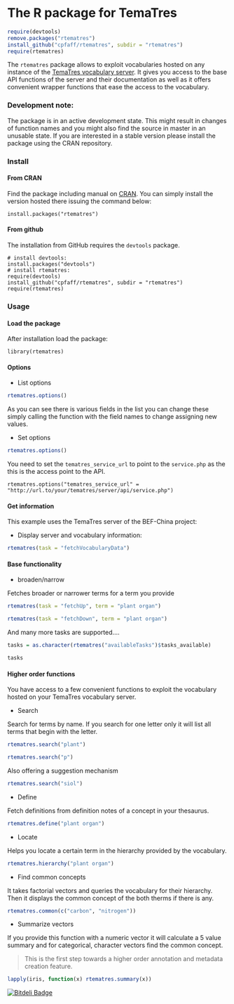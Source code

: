# The R package for TemaTres

```r
require(devtools)
remove.packages("rtematres")
install_github("cpfaff/rtematres", subdir = "rtematres") 
require(rtematres)
```

The `rtematres` package allows to exploit vocabularies hosted on any instance
of the [TemaTres vocabulary server](http://www.vocabularyserver.com/). It gives
you access to the base API functions of the server and their documentation as
well as it offers convenient wrapper functions that ease the access to the
vocabulary.

### Development note:

The package is in an active development state. This might result in changes of
function names and you might also find the source in master in an unusable
state. If you are interested in a stable version please install the package
using the CRAN repository.

### Install

#### From CRAN

Find the package including manual on
[CRAN](http://cran.r-project.org/web/packages/rtematres/index.html). You can
simply install the version hosted there issuing the command below:

```
install.packages("rtematres")
```

#### From github

The installation from GitHub requires the `devtools` package.

```
# install devtools:
install.packages("devtools")
# install rtematres:
require(devtools)
install_github("cpfaff/rtematres", subdir = "rtematres") 
require(rtematres)
```

### Usage

#### Load the package

After installation load the package:

```
library(rtematres)
```

#### Options

* List options

```r
rtematres.options()
```

As you can see there is various fields in the list you can change these simply
calling the function with the field names to change assigning new values.

* Set options

```r
rtematres.options()
```

You need to set the `tematres_service_url` to point to the `service.php` as the
this is the access point to the API.

`rtematres.options("tematres_service_url" = "http://url.to/your/tematres/server/api/service.php")`


#### Get information 

This example uses the TemaTres server of the BEF-China project:

* Display server and vocabulary information:

```r
rtematres(task = "fetchVocabularyData")
```

#### Base functionality

* broaden/narrow

Fetches broader or narrower terms for a term you provide

```r
rtematres(task = "fetchUp", term = "plant organ")
```

```r
rtematres(task = "fetchDown", term = "plant organ")
```

And many more tasks are supported....

```r
tasks = as.character(rtematres("availableTasks")$tasks_available)
```

```r
tasks 
```

#### Higher order functions 

You have access to a few convenient functions to exploit the vocabulary hosted
on your TemaTres vocabulary server.

* Search

Search for terms by name. If you search for one letter only it will list all
terms that begin with the letter. 

```r
rtematres.search("plant")
```

```r
rtematres.search("p")
```

Also offering a suggestion mechanism

```r
rtematres.search("siol")
```

* Define

Fetch definitions from definition notes of a concept in your thesaurus.

```r
rtematres.define("plant organ")
```

* Locate

Helps you locate a certain term in the hierarchy provided by the vocabulary.


```r
rtematres.hierarchy("plant organ")
```

* Find common concepts

It takes factorial vectors and queries the vocabulary for their hierarchy.
Then it displays the common concept of the both therms if there is any.

```r
rtematres.common(c("carbon", "nitrogen"))
```

* Summarize vectors 
  
If you provide this function with a numeric vector it will calculate a 5 value
summary and for categorical, character vectors find the common concept.

> This is the first step towards a higher order annotation and metadata creation
> feature.

```r
lapply(iris, function(x) rtematres.summary(x))
```

[![Bitdeli Badge](https://d2weczhvl823v0.cloudfront.net/cpfaff/rtematres/trend.png)](https://bitdeli.com/free "Bitdeli Badge")
